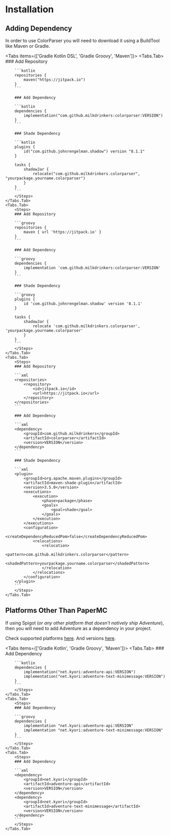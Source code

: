 
# Installation

## Adding Dependency

In order to use ColorParser you will need to download it using a BuildTool like Maven or Gradle.

<Tabs items={['Gradle Kotlin DSL', 'Gradle Groovy', 'Maven']}>
    <Tabs.Tab>
        <Steps>
        ### Add Repository

        ```kotlin
        repositories {
            maven("https://jitpack.io")
        }
        ```

        ### Add Dependency

        ```kotlin
        dependencies {
            implementation("com.github.milkdrinkers:colorparser:VERSION")
        }
        ```

        ### Shade Dependency

        ```kotlin
        plugins {
            id("com.github.johnrengelman.shadow") version "8.1.1"
        }

        tasks {
            shadowJar {
                relocate("com.github.milkdrinkers.colorparser", "yourpackage.yourname.colorparser")
            }
        }
        ```
        </Steps>
    </Tabs.Tab>
    <Tabs.Tab>
        <Steps>
        ### Add Repository

        ```groovy
        repositories {
            maven { url 'https://jitpack.io' }
        }
        ```

        ### Add Dependency

        ```groovy
        dependencies {
            implementation 'com.github.milkdrinkers:colorparser:VERSION'
        }
        ```

        ### Shade Dependency

        ```groovy
        plugins {
            id 'com.github.johnrengelman.shadow' version '8.1.1'
        }

        tasks {
            shadowJar {
                relocate 'com.github.milkdrinkers.colorparser', 'yourpackage.yourname.colorparser'
            }
        }
        ```
        </Steps>
    </Tabs.Tab>
    <Tabs.Tab>
        <Steps>
        ### Add Repository

        ```xml
        <repositories>
            <repository>
                <id>jitpack.io</id>
                <url>https://jitpack.io</url>
            </repository>
        </repositories>
        ```

        ### Add Dependency

        ```xml
        <dependency>
            <groupId>com.github.milkdrinkers</groupId>
            <artifactId>colorparser</artifactId>
            <version>VERSION</version>
        </dependency>
        ```

        ### Shade Dependency

        ```xml
        <plugin>
            <groupId>org.apache.maven.plugins</groupId>
            <artifactId>maven-shade-plugin</artifactId>
            <version>3.5.0</version>
            <executions>
                <execution>
                    <phase>package</phase>
                    <goals>
                        <goal>shade</goal>
                    </goals>
                </execution>
            </executions>
            <configuration>
                <createDependencyReducedPom>false</createDependencyReducedPom>
                <relocations>
                    <relocation>
                        <pattern>com.github.milkdrinkers.colorparser</pattern>
                        <shadedPattern>yourpackage.yourname.colorparser</shadedPattern>
                    </relocation>
                </relocations>
            </configuration>
        </plugin>
        ```
        </Steps>
    </Tabs.Tab>
</Tabs>

## Platforms Other Than PaperMC

If using Spigot (*or any other platform that doesn't natively ship Adventure*), then you will need to add Adventure as a dependency in your project.

Check supported platforms [here](https://docs.advntr.dev/platform/native.html). And versions [here](https://github.com/KyoriPowered/adventure/releases).

<Tabs items={['Gradle Kotlin', 'Gradle Groovy', 'Maven']}>
    <Tabs.Tab>
        <Steps>
        ### Add Dependency

        ```kotlin
        dependencies {
            implementation("net.kyori:adventure-api:VERSION")
            implementation("net.kyori:adventure-text-minimessage:VERSION")
        }
        ```
        </Steps>
    </Tabs.Tab>
    <Tabs.Tab>
        <Steps>
        ### Add Dependency

        ```groovy
        dependencies {
            implementation "net.kyori:adventure-api:VERSION"
            implementation "net.kyori:adventure-text-minimessage:VERSION"
        }
        ```
        </Steps>
    </Tabs.Tab>
    <Tabs.Tab>
        <Steps>
        ### Add Dependency

        ```xml
        <dependency>
            <groupId>net.kyori</groupId>
            <artifactId>adventure-api</artifactId>
            <version>VERSION</version>
        </dependency>
        <dependency>
            <groupId>net.kyori</groupId>
            <artifactId>adventure-text-minimessage</artifactId>
            <version>VERSION</version>
        </dependency>
        ```
        </Steps>
    </Tabs.Tab>
</Tabs>